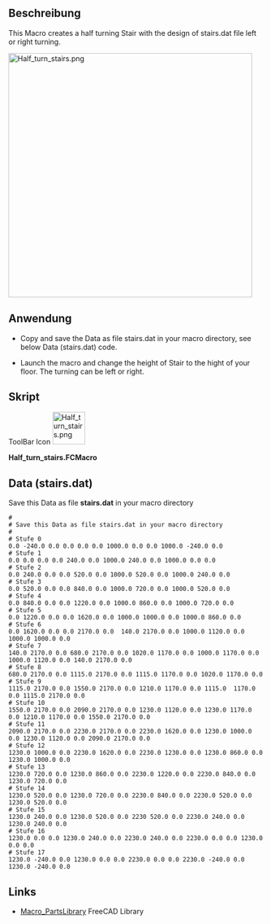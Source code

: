 <languages/>
{{Macro/de
|Name=Halbwendeltreppe
|Icon=Macro_Half_turn_stairs.png
|Description=Dieses Makro erstellt eine Treppe mit einer Links- oder Rechtskurve in der definierten Höhe. Das Design der Treppe wird in der Datei stairs.dat definiert (Sie müssen die Daten auf der Wiki-Seite kopieren). Die Stufenhöhe der Treppe wird anhand der Höhe der Treppe berechnet.
|Author=Berner
|Version=1.0
|Date=2016-10-17
|FCVersion=Alle
|Download=[https://wiki.freecad.org/images/b/b8/Half_turn_stairs.png Werkzeugleisten-Symbol]
}}

<span id="Description"></span>
==Beschreibung==

<div lang="en" dir="ltr" class="mw-content-ltr">
This Macro creates a half turning Stair with the design of stairs.dat file left or right turning.
</div>

[[File:Half_turn_stairs.png|480px]]
{{Caption|Treppen}}

<span id="Usage"></span>
==Anwendung==

<div lang="en" dir="ltr" class="mw-content-ltr">
*Copy and save the Data as file stairs.dat in your macro directory, see below Data (stairs.dat) code.
</div>

<div lang="en" dir="ltr" class="mw-content-ltr">
*Launch the macro and change the height of Stair to the hight of your floor.  The turning can be left or right.
</div>

<span id="Script"></span>
==Skript==

ToolBar Icon [[Image:Half_turn_stairs.png|64px]]

'''Half_turn_stairs.FCMacro'''

{{MacroCode|code=
<nowiki>
# -*- coding: utf-8 -*-
#
# Half_turn_stairs Macro runs with Freecad 0.17
#
# Author: Berner and Forum
#
# This macro creates a half turn stair from tupels of x,y,z 
# the tupels used to create a dwire for every stair.
# The dwire is extruded, so it give with 18 stairs the total rise 
#
# A sample file with parameters is in stairs.dat
#
# created a wire with coordinate x y z separated (in the file)
#Sample: (delete # on lines without comments)
# Stair 0
#0.0 -240.0 0.0 0.0 0.0 0.0 1000.0 0.0 0.0 1000.0 -240.0 0.0
# Stair 1
#0.0 0.0 0.0 0.0 240.0 0.0 1000.0 240.0 0.0 1000.0 0.0 0.0
#. . . .

from __future__ import unicode_literals
from FreeCAD import Base
import Draft, Part

App.Console.PrintMessage("Half_turn_stairs-Macro\n")
# Get location of user macros
p=FreeCAD.ParamGet("User parameter:BaseApp/Preferences/Macro")
path = p.GetString("MacroPath")
dataset = path + "/stairs.dat"                          # path and name of file.txt
docname = App.ActiveDocument.Name                       # Name of active document
 
debug='n' # Debug Values on Console
rise = 3100.0 # Geschosshoehe Total Rise

left_right="l"  # turn stairs left or left_right
# GUI

from PySide import QtGui
(rise, ok) = QtGui.QInputDialog.getDouble(
		QtGui.QWidget(), 'Total Rise / Geschosshoehe', 'Total Rise /  Geschosshoehe', 2000, 0, 3100, 4)
if ok:
 left_right = QtGui.QInputDialog.getText(None, "left_right", "Turn Left or Right l/r")[0]
if debug == 'y': FreeCAD.Console.PrintMessage("rise="+str(rise) + " " + str(ok) + "\n" )
if debug == 'y': FreeCAD.Console.PrintMessage("left_right="+str(left_right) + " " + str(ok) + "\n" )
# End Gui
step=float(rise/18)  # Treppensteigung / Step_high

# functions
def objnames():  # List object names
 doc = FreeCAD.ActiveDocument
 objs = FreeCAD.ActiveDocument.Objects
 names=''  #list of objectnames
 labels='' # list of objectlabels 
 for obj in objs:
    a = obj.Name                                             # list the Name  of the object  (not modifiable)
    b = obj.Label                                            # list the Label of the object  (modifiable)
    try:
        c = obj.LabelText                                    # list the LabeText of the text (modifiable)
        names=names+str(a)+" "
        labels=labels+str(b)+" "
    except:
        names=names+str(a)+" "
        labels=labels+str(b)+" "
 return names
 if debug == 'y': App.Console.PrintMessage("Names="+str(names) +"\n"+"Labels="+ str(labels) + "\n")
# end functions

file = open(dataset, "r") # open the file read
i = 0 #line counter
line = file.readline()
while(line != ''):    # read number of lines
   if line[0:1] != "#" and len(line) >0:
    i = i + 1
    if debug == "y": App.Console.PrintMessage("Parameter-Line" + str(i) + " " + line + "\n")
   line = file.readline() 
file.close()
numlines=i  # number of parameter-lines
if debug == "y": App.Console.PrintMessage("Number of Parameter-Lines =" + str(numlines) + "\n")
file = open(dataset, "r")                                  # open the file read
wire = []
X=Y=Z = 0.0
if left_right == "r": 
 i = 0 #line counter
else:
 i = numlines 
line = file.readline()
while(line != ''):
    num_words = len(line.split())
    num_tupel = num_words // 3
    if debug == "y": App.Console.PrintMessage(str(num_words) + "\n")
    if debug == "y": App.Console.PrintMessage(str(num_tupel) + "\n")
    if line[0:1] == "#" or num_words != (num_tupel * 3):
     if num_words != (num_tupel * 3):
      App.Console.PrintMessage("Error on Inputfile line " + str(i) + "\n")
      App.Console.PrintMessage("Only " + str(num_words) + " of multiple of 3 Words\n")
    else:
     if line[0:1] == "#": 
      num_words = 0   #  ignore comment
     if debug == "y": App.Console.PrintMessage(line + "\n")
     coordinates = line.split()
     if debug == "y": App.Console.PrintMessage(str(coordinates) + " " + str(num_words) + " " + str(num_tupel)+ str(type(num_words)) + "\n")
     if num_words > 0:
      data=""  # generate statement
      printline="App.Console.PrintMessage(" # generate variable for PrintMessage (debug)
      for x in range(1, num_tupel + 1):
       data=data + "X" + str(x) + ",Y" + str(x) + ",Z" + str(x)
       printline=printline + "str(X" + str(x) + ") + ' ' + " + "str(Y" + str(x) + ") + ' ' + " + "str(Z" + str(x) + ") + ' '"
       if x < num_tupel: 
        data=data + ","
        printline=printline + " + "
      data=data + " = coordinates" 
      printline=printline + ")\n"
      if debug == "y": App.Console.PrintMessage(data + "\n")
      if debug == "y": App.Console.PrintMessage(printline + "\n")
      # X1,Y1,Z1,X2,Y2,Z2,X3,Y3,Z3,X4,Y4,Z4 = coordinates
      exec(data) # coordinates to variables
      if debug == "y": exec(printline) # output input file
      #App.Console.PrintMessage(str(X1) + " " + str(Y1) + " " +str(Z1) + "\n")
      px=""
      pn="" # names of generated variables
      for x in range(1, num_tupel +1):
       if x < num_tupel:
        pn=pn + "p" + str(x) + ","
       else:
        pn=pn + "p" + str(x)
       data = "Z" + str(x) + " = " + str(i * step)  # Korrektur z= 0.0 auf aktuelle step
       if debug == "y": App.Console.PrintMessage(data + "\n")
       exec(data)
       px="p" + str(x) + "= FreeCAD.Vector(float(X" + str(x) + "),float(Y" + str(x) + "),float(Z" + str(x) + "))" 
       if debug == "y": App.Console.PrintMessage(px + "\n")
       exec(px)
      if debug == "y": App.Console.PrintMessage(pn + "\n")
      #p1 = FreeCAD.Vector(float(X1),float(Y1),float(Z1))
      #p2 = FreeCAD.Vector(float(X2),float(Y2),float(Z2))
      #p3 = FreeCAD.Vector(float(X3),float(Y3),float(Z3))
      #p4 = FreeCAD.Vector(float(X4),float(Y4),float(Z4))
      data="Draft.makeWire([" + pn + "],closed=True)"
      if debug == "y": App.Console.PrintMessage(data + "\n")
      exec(data)
      #Draft.makeWire([p1,p2,p3,p4,p5],closed=True)
      if left_right == "r": 
       i = i + 1
      else:
       i = i -1
    line = file.readline() 
file.close()
#
# List all objects of the document
names = objnames()    # list objectnames
App.Console.PrintMessage("names="+str(names) +"\n")
#extrude
extr="" # suffix for continues Extrude in commands
extrnames="Box Cut" #names of source object, because not consitend nameings in freecad
j=len(names.split())
n=0 #counter
if left_right == "r": 
 l1 = 0
 l2 = j
 step = 1
else:
 l1 = j
 l2 = -1
 step = -1
for x in range(l1, l2, step):
 w=str(names.split(" ")[x])
 if w[0:4] == "Wire":
  if debug == 'y':  App.Console.PrintMessage("w="+str(w) +"\n")
  data = 'f = FreeCAD.getDocument(docname).addObject("Part::Extrusion","Extrude' + str(extr)+ '")'
  if debug == "y": App.Console.PrintMessage(data + "\n")
  exec(data)
  data = 'f = App.getDocument(docname).getObject("Extrude' + str(extr) + '")'
  if debug == "y": App.Console.PrintMessage(data + "\n")
  exec(data)
  data = 'f.Base = App.getDocument(docname).getObject("' + str(w) + '")'
  if debug == "y": App.Console.PrintMessage(data + "\n")
  exec(data)
  data = 'f.DirMode = str("Custom")'
  if debug == "y": App.Console.PrintMessage(data + "\n")
  exec(data)
  data = 'f.Dir = App.Vector(0.000000000000000, 0.000000000000000, 1.000000000000000)'
  if debug == "y": App.Console.PrintMessage(data + "\n")
  exec(data)
  data = 'f.DirLink = None'
  if debug == "y": App.Console.PrintMessage(data + "\n")
  exec(data)
  data = 'f.LengthFwd = 180.000000000000000'
  if debug == "y": App.Console.PrintMessage(data + "\n")
  exec(data)
  data = 'f.LengthRev = 0.000000000000000'
  if debug == "y": App.Console.PrintMessage(data + "\n")
  exec(data)
  data = 'f.Solid = True'
  if debug == "y": App.Console.PrintMessage(data + "\n")
  exec(data)
  data = 'f.Reversed = False'
  if debug == "y": App.Console.PrintMessage(data + "\n")
  exec(data)
  data = 'f.Symmetric = False'
  if debug == "y": App.Console.PrintMessage(data + "\n")
  exec(data)
  data = 'f.TaperAngle = 0.000000000000000'
  if debug == "y": App.Console.PrintMessage(data + "\n")
  exec(data)
  data = 'f.TaperAngleRev = 0.000000000000000'
  if debug == "y": App.Console.PrintMessage(data + "\n")
  exec(data)
 # data = 'App.getDocument(docname).Extrude' + str(extr) + '.Placement=App.Placement(App.Vector(0,0,360), #App.Rotation(App.Vector(0,0,1),0), App.Vector(0,0,0))'
  #if debug == "y": App.Console.PrintMessage(data + "\n")
  #exec(data)
  n = n + 1
  extr = str("%03d" % n)  # count extrude suffix
  extrnames=extrnames + " Extrude" + str("%03d" % x)
#
FreeCAD.ActiveDocument.recompute()
</nowiki>
}}


<div lang="en" dir="ltr" class="mw-content-ltr">
==Data (stairs.dat)==
Save this Data as file '''stairs.dat''' in your macro directory
</div>

<pre>
#
# Save this Data as file stairs.dat in your macro directory
# 
# Stufe 0
0.0 -240.0 0.0 0.0 0.0 0.0 1000.0 0.0 0.0 1000.0 -240.0 0.0
# Stufe 1
0.0 0.0 0.0 0.0 240.0 0.0 1000.0 240.0 0.0 1000.0 0.0 0.0
# Stufe 2
0.0 240.0 0.0 0.0 520.0 0.0 1000.0 520.0 0.0 1000.0 240.0 0.0
# Stufe 3
0.0 520.0 0.0 0.0 840.0 0.0 1000.0 720.0 0.0 1000.0 520.0 0.0
# Stufe 4
0.0 840.0 0.0 0.0 1220.0 0.0 1000.0 860.0 0.0 1000.0 720.0 0.0
# Stufe 5
0.0 1220.0 0.0 0.0 1620.0 0.0 1000.0 1000.0 0.0 1000.0 860.0 0.0
# Stufe 6
0.0 1620.0 0.0 0.0 2170.0 0.0  140.0 2170.0 0.0 1000.0 1120.0 0.0 1000.0 1000.0 0.0
# Stufe 7
140.0 2170.0 0.0 680.0 2170.0 0.0 1020.0 1170.0 0.0 1000.0 1170.0 0.0 1000.0 1120.0 0.0 140.0 2170.0 0.0
# Stufe 8
680.0 2170.0 0.0 1115.0 2170.0 0.0 1115.0 1170.0 0.0 1020.0 1170.0 0.0 
# Stufe 9
1115.0 2170.0 0.0 1550.0 2170.0 0.0 1210.0 1170.0 0.0 1115.0  1170.0 0.0 1115.0 2170.0 0.0
# Stufe 10
1550.0 2170.0 0.0 2090.0 2170.0 0.0 1230.0 1120.0 0.0 1230.0 1170.0 0.0 1210.0 1170.0 0.0 1550.0 2170.0 0.0
# Stufe 11
2090.0 2170.0 0.0 2230.0 2170.0 0.0 2230.0 1620.0 0.0 1230.0 1000.0 0.0 1230.0 1120.0 0.0 2090.0 2170.0 0.0
# Stufe 12
1230.0 1000.0 0.0 2230.0 1620.0 0.0 2230.0 1230.0 0.0 1230.0 860.0 0.0 1230.0 1000.0 0.0
# Stufe 13
1230.0 720.0 0.0 1230.0 860.0 0.0 2230.0 1220.0 0.0 2230.0 840.0 0.0 1230.0 720.0 0.0
# Stufe 14
1230.0 520.0 0.0 1230.0 720.0 0.0 2230.0 840.0 0.0 2230.0 520.0 0.0 1230.0 520.0 0.0
# Stufe 15
1230.0 240.0 0.0 1230.0 520.0 0.0 2230 520.0 0.0 2230.0 240.0 0.0 1230.0 240.0 0.0
# Stufe 16
1230.0 0.0 0.0 1230.0 240.0 0.0 2230.0 240.0 0.0 2230.0 0.0 0.0 1230.0 0.0 0.0
# Stufe 17
1230.0 -240.0 0.0 1230.0 0.0 0.0 2230.0 0.0 0.0 2230.0 -240.0 0.0 1230.0 -240.0 0.0
</pre>

<div lang="en" dir="ltr" class="mw-content-ltr">
==Links==
*[[Macro_PartsLibrary|Macro_PartsLibrary]] FreeCAD Library
</div> 
{{clear}}